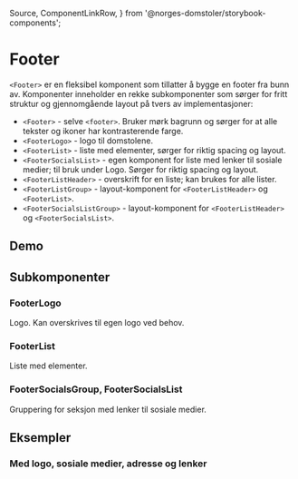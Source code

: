   Source,
  ComponentLinkRow,
} from '@norges-domstoler/storybook-components';

<Meta of={FooterStories} />

# Footer

<ComponentLinkRow
  docsHref="https://design.domstol.no/987b33f71/p/802ff0-button/b/32e1a2"
  figmaHref="https://www.figma.com/design/ewqSDmkgqDQ5PyOsRp4V5b/DDS-Komponenter?node-id=17100-91741"
  githubHref="https://github.com/domstolene/designsystem/tree/main/packages/components/src/components/Footer"
  withBottomSpacing
/>

`<Footer>` er en fleksibel komponent som tillatter å bygge en footer fra bunn av.
Komponenter inneholder en rekke subkomponenter som sørger for fritt struktur og gjennomgående layout på tvers av implementasjoner:

- `<Footer>` - selve `<footer>`. Bruker mørk bagrunn og sørger for at alle tekster og ikoner har kontrasterende farge.
- `<FooterLogo>` - logo til domstolene.
- `<FooterList>` - liste med elementer, sørger for riktig spacing og layout.
- `<FooterSocialsList>` - egen komponent for liste med lenker til sosiale medier; til bruk under Logo. Sørger for riktig spacing og layout.
- `<FooterListHeader>` - overskrift for en liste; kan brukes for alle lister.
- `<FooterListGroup>` - layout-komponent for `<FooterListHeader>` og `<FooterList>`.
- `<FooterSocialsListGroup>` - layout-komponent for `<FooterListHeader>` og `<FooterSocialsList>`.

## Demo

<Canvas of={FooterStories.Default} />
<Controls of={FooterStories.Default} />

## Subkomponenter

### FooterLogo

Logo. Kan overskrives til egen logo ved behov.

<Canvas of={FooterStories.Logo} />

### FooterList

Liste med elementer.

<Canvas of={FooterStories.FooterListExample} />

### FooterSocialsGroup, FooterSocialsList

Gruppering for seksjon med lenker til sosiale medier.

<Canvas of={FooterStories.FooterSocials} />

## Eksempler

### Med logo, sosiale medier, adresse og lenker

<Canvas of={FooterStories.Complex} />
